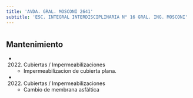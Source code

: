 ```yaml
---
title: 'AVDA. GRAL. MOSCONI 2641'
subtitle: 'ESC. INTEGRAL INTERDISCIPLINARIA N° 16 GRAL. ING. MOSCONI'
---
```


#


## Mantenimiento

*  (2022) Cubiertas / Impermeabilizaciones 
    + Impermeabilizacion de cubierta plana.

*  (2022) Cubiertas / Impermeabilizaciones 
    + Cambio de membrana asfáltica



